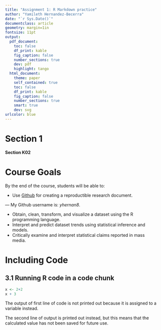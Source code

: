 ```yaml
---
title: "Assignment 1: R Markdown practice"
author: "Yamileth Hernandez-Becerra"
date: "`r Sys.Date()`"
documentclass: article
geometry: margin=1in
fontsize: 11pt
output:
  pdf_document:
    toc: false
    df_print: kable
    fig_caption: false
    number_sections: true
    dev: pdf
    highlight: tango
  html_document:
    theme: paper
    self_contained: true
    toc: false
    df_print: kable
    fig_caption: false
    number_sections: true
    smart: true
    dev: svg
urlcolor: blue
---
```


<!-- Write your Markdown below this line -->

# Section 1
**Section K02**


# Course Goals
By the end of the course, students will be able to:


* Use [Github](https://github.com/) for creating a reproductible research document.


--- My Github username is: *yhernan8*.

* Obtain, clean, transform, and visualize a dataset using the R programming language.
* Interpret and predict dataset trends using statistical inference and models.
* Critically examine and interpret statistical claims reported in mass media.


# Including Code
## 3.1 Running R code in a code chunk

```r
x <- 2+2
x + 3
```

The output of first line of code is not printed out because it is assigned to a variable instead.


The second line of output is printed out instead, but this means that the calculated value has not been saved for future use.
